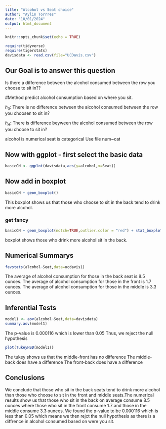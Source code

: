 ```yaml
---
title: "Alcohol vs Seat choice"
author: "Aylin Torrres"
date: "10/01/2024"
output: html_document
---
```


```r
knitr::opts_chunk$set(echo = TRUE)
```

```r
require(tidyverse)
require(tigerstats)
davisdata <- read.csv(file="UCDavis.csv")
```
## Our Goal is to answer this question 
Is there a difference between the alcohol consumed between the row
you choose to sit in??

#Method
predict alcohol consumption based on where you sit.

$h_0$: There is no difference between the alcohol consumed between the row you choosen to sit in?

$h_A$: There is difference beyween the alcohol consumed between the row you choose to sit in?

alcohol is numerical 
seat is categorical
Use file num~cat 

## Now with ggplot - first select the basic data

```r
basicCN <- ggplot(davisdata,aes(y=alcohol,x=Seat))
```
## Now add in boxplot

```r
basicCN + geom_boxplot()
```
  This boxplot shows us that those who choose to sit in the back tend to drink more alcohol.
  
  
### get fancy  

```r
basicCN + geom_boxplot(notch=TRUE,outlier.color = "red") + stat_boxplot(geom ='errorbar') + labs(title="Fancy notch boxplot \n with 2 lines")
```
boxplot shows those who drink more alcohol sit in the back.


## Numerical Summarys 

```r
favstats(alcohol~Seat,data=ucdavis1)
```
The average of alcohol consumption for those in the back seat is 8.5 ounces.
The average of alcohol consumption for those in the front is 1.7 ounces.
The average of alcohol consumption for those in the middle is 3.3 ounces.

## Inferential Tests
```r
model1 <- aov(alcohol~Seat,data=davisdata)
summary.aov(model1)
```
The p-value is 0.000116 which is lower than 0.05
Thus, we reject the null hypothesis

```r
plot(TukeyHSD(model1))
```
The tukey shows us that the middle-front has no difference
The middle-back does have a difference 
The front-back does have a difference 

## Conclusions
We conclude that those who sit in the back seats tend to drink more alcohol than those who choose to sit in the front and middle seats.The numerical results show us that those who sit in the back on average consume 8.5 ounces where those who sit in the front consume 1.7 and those in the middle consume 3.3 ounces. We found the p-value to be 0.000116 which is less than 0.05 which means we then rejct the null hypothesis as there is a diffrence in alcohol consumed based on were you sit.

